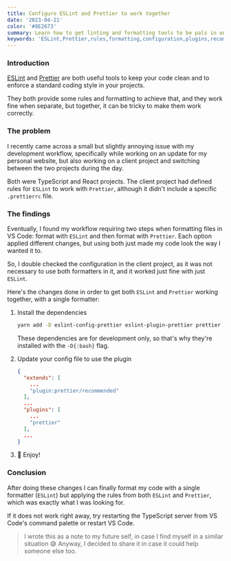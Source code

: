 ```yaml
---
title: Configure ESLint and Prettier to work together
date: '2023-04-21'
color: '#8E2673'
summary: Learn how to get linting and formatting tools to be pals in one easy step!
keywords: 'ESLint,Prettier,rules,formatting,configuration,plugins,recommended,dependencies'
---
```


### Introduction

[ESLint](https://eslint.org/) and [Prettier](https://prettier.io/) are both useful tools to keep your code clean and to enforce a standard coding style in your projects.

They both provide some rules and formatting to achieve that, and they work fine when separate, but together, it can be tricky to make them work correctly.

### The problem

I recently came across a small but slightly annoying issue with my development workflow, specifically while working on an update for my personal website, but also working on a client project and switching between the two projects during the day.

Both were TypeScript and React projects. The client project had defined rules for `ESLint` to work with `Prettier`, although it didn't include a specific `.prettierrc` file.

### The findings

Eventually, I found my workflow requiring two steps when formatting files in VS Code: format with `ESLint` and then format with `Prettier`. Each option applied different changes, but using both just made my code look the way I wanted it to.

So, I double checked the configuration in the client project, as it was not necessary to use both formatters in it, and it worked just fine with just `ESLint`.

Here's the changes done in order to get both `ESLint` and `Prettier` working together, with a single formatter:

1. Install the dependencies

   ```bash
   yarn add -D eslint-config-prettier eslint-plugin-prettier prettier
   ```

   These dependencies are for development only, so that's why they're installed with the `-D{:bash}` flag.

2. Update your config file to use the plugin

   ```json title=".eslintrc | .eslintrc.json" {4,9}
   {
     "extends": [
       ...
       "plugin:prettier/recommended"
     ],
     ...
     "plugins": [
       ...
       "prettier"
     ],
     ...
   }
   ```

3. 🎉 Enjoy!

### Conclusion

After doing these changes I can finally format my code with a single formatter (`ESLint`) but applying the rules from both `ESLint` and `Prettier`, which was exactly what I was looking for.

If it does not work right away, try restarting the TypeScript server from VS Code's command palette or restart VS Code.

> I wrote this as a note to my future self, in case I find myself in a similar situation 😅
> Anyway, I decided to share it in case it could help someone else too.
